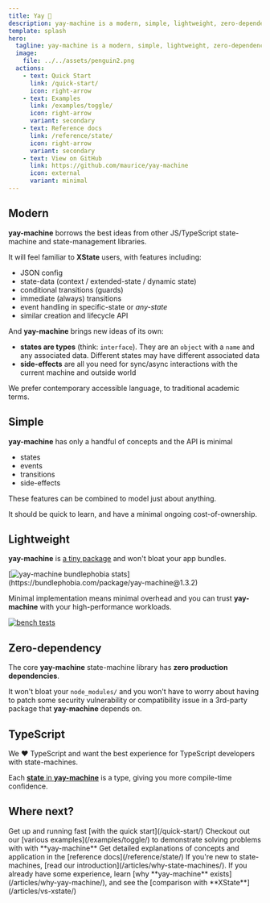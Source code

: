 ```yaml
---
title: Yay 👋
description: yay-machine is a modern, simple, lightweight, zero-dependency, TypeScript state-machine library
template: splash
hero:
  tagline: yay-machine is a modern, simple, lightweight, zero-dependency, TypeScript state-machine library
  image:
    file: ../../assets/penguin2.png
  actions:
    - text: Quick Start
      link: /quick-start/
      icon: right-arrow
    - text: Examples
      link: /examples/toggle/
      icon: right-arrow
      variant: secondary
    - text: Reference docs
      link: /reference/state/
      icon: right-arrow
      variant: secondary
    - text: View on GitHub
      link: https://github.com/maurice/yay-machine
      icon: external
      variant: minimal
---
```


## Modern

**yay-machine** borrows the best ideas from other JS/TypeScript state-machine and state-management libraries.

It will feel familiar to **XState** users, with features including:

- JSON config
- state-data (context / extended-state / dynamic state)
- conditional transitions (guards)
- immediate (always) transitions
- event handling in specific-state or _any-state_
- similar creation and lifecycle API

And **yay-machine** brings new ideas of its own:

- **states are types** (think: `interface`). They are an `object` with a `name` and any associated data. Different states may have different associated data
- **side-effects** are all you need for sync/async interactions with the current machine and outside world

We prefer contemporary accessible language, to traditional academic terms.

## Simple

**yay-machine** has only a handful of concepts and the API is minimal

- states
- events
- transitions
- side-effects

These features can be combined to model just about anything.

It should be quick to learn, and have a minimal ongoing cost-of-ownership.

## Lightweight

**yay-machine** is [a tiny package](https://bundlephobia.com/package/yay-machine@1.3.2) and won't bloat your app bundles.

[![yay-machine bundlephobia stats](../../assets/bundlephobia-yay-machine.png "https://bundlephobia.com/package/yay-machine@1.3.2")](https://bundlephobia.com/package/yay-machine@1.3.2)

Minimal implementation means minimal overhead and you can trust **yay-machine** with your high-performance workloads.

[![bench tests](../../assets/bench.png)](https://github.com/maurice/yay-machine/blob/main/packages/bench/src/bench.ts)

## Zero-dependency

The core **yay-machine** state-machine library has **zero production dependencies**.

It won't bloat your `node_modules/` and you won't have to worry about having to patch some security vulnerability or compatibility issue in a 3rd-party package that **yay-machine** depends on.

## TypeScript

We ❤️ TypeScript and want the best experience for TypeScript developers with state-machines.

Each [**state** in **yay-machine**](/reference/state/) is a type, giving you more compile-time confidence.

## Where next?


<CardGrid>
  <Card title="Quick start" icon="rocket">
    Get up and running fast [with the quick start](/quick-start/)
  </Card>
  <Card title="Examples" icon="puzzle">
    Checkout out our [various examples](/examples/toggle/) to demonstrate
    solving problems with with **yay-machine**
  </Card>
  <Card title="Reference docs" icon="open-book">
    Get detailed explanations of concepts and application in the [reference
    docs](/reference/state/)
  </Card>
  <Card title="Articles" icon="pen">
    If you're new to state-machines, [read our
    introduction](/articles/why-state-machines/). If you already have some
    experience, learn [why **yay-machine** exists](/articles/why-yay-machine/),
    and see the [comparison with **XState**](/articles/vs-xstate/)
  </Card>
</CardGrid>
